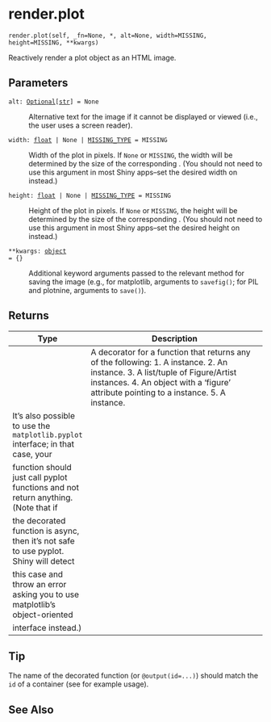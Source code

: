 # render.plot { #shiny.render.plot }

`render.plot(self, _fn=None, *, alt=None, width=MISSING, height=MISSING, **kwargs)`

Reactively render a plot object as an HTML image.

## Parameters

<code><span class="parameter-name">alt</span><span class="parameter-annotation-sep">:</span> <span class="parameter-annotation">[Optional](`typing.Optional`)\[[str](`str`)\]</span> <span class="parameter-default-sep">=</span> <span class="parameter-default">None</span></code>

:   Alternative text for the image if it cannot be displayed or viewed (i.e., the
    user uses a screen reader).

<code><span class="parameter-name">width</span><span class="parameter-annotation-sep">:</span> <span class="parameter-annotation">[float](`float`) \| None \| [MISSING_TYPE](`shiny.types.MISSING_TYPE`)</span> <span class="parameter-default-sep">=</span> <span class="parameter-default">MISSING</span></code>

:   Width of the plot in pixels. If ``None`` or ``MISSING``, the width will be
    determined by the size of the corresponding [](:func:`~shiny.ui.output_plot`). (You
    should not need to use this argument in most Shiny apps--set the desired width
    on [](:func:`~shiny.ui.output_plot`) instead.)

<code><span class="parameter-name">height</span><span class="parameter-annotation-sep">:</span> <span class="parameter-annotation">[float](`float`) \| None \| [MISSING_TYPE](`shiny.types.MISSING_TYPE`)</span> <span class="parameter-default-sep">=</span> <span class="parameter-default">MISSING</span></code>

:   Height of the plot in pixels. If ``None`` or ``MISSING``, the height will be
    determined by the size of the corresponding [](:func:`~shiny.ui.output_plot`). (You
    should not need to use this argument in most Shiny apps--set the desired height
    on [](:func:`~shiny.ui.output_plot`) instead.)

<code><span class="parameter-name">**kwargs</span><span class="parameter-annotation-sep">:</span> <span class="parameter-annotation">[object](`object`)</span> <span class="parameter-default-sep">=</span> <span class="parameter-default">{}</span></code>

:   Additional keyword arguments passed to the relevant method for saving the image
    (e.g., for matplotlib, arguments to ``savefig()``; for PIL and plotnine,
    arguments to ``save()``).

## Returns

| Type                                                                                 | Description                                                                                                                                                                                                                                                                                                                                               |
|--------------------------------------------------------------------------------------|-----------------------------------------------------------------------------------------------------------------------------------------------------------------------------------------------------------------------------------------------------------------------------------------------------------------------------------------------------------|
|                                                                                      | A decorator for a function that returns any of the following:  1. A [](:class:`matplotlib.figure.Figure`) instance. 2. An [](:class:`matplotlib.artist.Artist`) instance. 3. A list/tuple of Figure/Artist instances. 4. An object with a 'figure' attribute pointing to a    [](:class:`matplotlib.figure.Figure`) instance. 5. A [](:class:`PIL.Image.Image`) instance. |
| It's also possible to use the ``matplotlib.pyplot`` interface; in that case, your    |                                                                                                                                                                                                                                                                                                                                                           |
| function should just call pyplot functions and not return anything. (Note that if    |                                                                                                                                                                                                                                                                                                                                                           |
| the decorated function is async, then it's not safe to use pyplot. Shiny will detect |                                                                                                                                                                                                                                                                                                                                                           |
| this case and throw an error asking you to use matplotlib's object-oriented          |                                                                                                                                                                                                                                                                                                                                                           |
| interface instead.)                                                                  |                                                                                                                                                                                                                                                                                                                                                           |

## Tip

The name of the decorated function (or ``@output(id=...)``) should match the ``id``
of a [](:func:`~shiny.ui.output_plot`) container (see [](:func:`~shiny.ui.output_plot`) for
example usage).



## See Also

[](:func:`~shiny.ui.output_plot`) [](:func:`~shiny.render.image`)